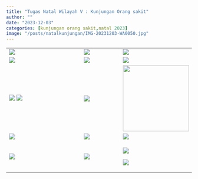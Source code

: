 ```yaml
---
title: "Tugas Natal Wilayah V : Kunjungan Orang sakit"
author: ""
date: "2023-12-03"
categories: [kunjungan orang sakit,natal 2023]
image: "/posts/natalkunjungan/IMG-20231203-WA0050.jpg"
---
```


+-------------------------------------------------------------------------------------------------------+------------------------------------------------------+----------------------------------------------------------------------+
| ![](/posts/natalkunjungan/IMG-20231203-WA0050.jpg)                                                    | ![](/posts/natalkunjungan/IMG-20231203-WA0053.jpg)   | ![](/posts/natalkunjungan/IMG-20231203-WA0057.jpg)                   |
+-------------------------------------------------------------------------------------------------------+------------------------------------------------------+----------------------------------------------------------------------+
| ![](/posts/natalkunjungan/IMG-20231203-WA0058.jpg)                                                    | ![](/posts/natalkunjungan/IMG-20231203-WA0067.jpg)   | ![](/posts/natalkunjungan/IMG-20231203-WA0068.jpg)                   |
+-------------------------------------------------------------------------------------------------------+------------------------------------------------------+----------------------------------------------------------------------+
| ![](/posts/natalkunjungan/IMG-20231203-WA0070.jpg) ![](/posts/natalkunjungan/IMG-20231203-WA0061.jpg) | ![](/posts/natalkunjungan/IMG-20231203-WA0064.jpg)   | ![](/posts/natalkunjungan/IMG-20231203-WA0080(1)_1.jpg){width="179"} |
+-------------------------------------------------------------------------------------------------------+------------------------------------------------------+----------------------------------------------------------------------+
| ![](/posts/natalkunjungan/IMG-20231203-WA0069.jpg)                                                    | ![](/posts/natalkunjungan/IMG-20231203-WA0076.jpg)   | ![](/posts/natalkunjungan/IMG-20231203-WA0077.jpg)                   |
+-------------------------------------------------------------------------------------------------------+------------------------------------------------------+----------------------------------------------------------------------+
| ![](/posts/natalkunjungan/IMG-20231203-WA0083.jpg)                                                    | ![](/posts/natalkunjungan/IMG-20231203-WA0054_1.jpg) | ![](/posts/natalkunjungan/IMG-20231203-WA0056.jpg)                   |
|                                                                                                       |                                                      |                                                                      |
|                                                                                                       |                                                      | ![](/posts/natalkunjungan/IMG-20231203-WA0087(1).jpg)                |
+-------------------------------------------------------------------------------------------------------+------------------------------------------------------+----------------------------------------------------------------------+
